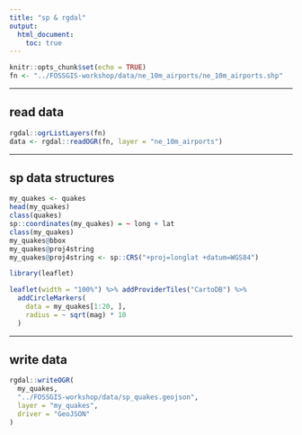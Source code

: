 ```yaml
---
title: "sp & rgdal"
output:
  html_document:
    toc: true
---
```


```r
knitr::opts_chunk$set(echo = TRUE)
fn <- "../FOSSGIS-workshop/data/ne_10m_airports/ne_10m_airports.shp"
```

-----

## read data

```r
rgdal::ogrListLayers(fn)
data <- rgdal::readOGR(fn, layer = "ne_10m_airports")
```

-----

## sp data structures

```r
my_quakes <- quakes
head(my_quakes)
class(quakes)
sp::coordinates(my_quakes) = ~ long + lat
class(my_quakes)
my_quakes@bbox
my_quakes@proj4string
my_quakes@proj4string <- sp::CRS("+proj=longlat +datum=WGS84")

library(leaflet)

leaflet(width = "100%") %>% addProviderTiles("CartoDB") %>%
  addCircleMarkers(
    data = my_quakes[1:20, ],
    radius = ~ sqrt(mag) * 10
  )
```

-----

## write data

```r
rgdal::writeOGR(
  my_quakes,
  "../FOSSGIS-workshop/data/sp_quakes.geojson", 
  layer = "my_quakes",
  driver = "GeoJSON"
)
```